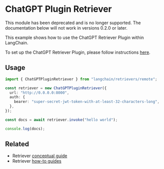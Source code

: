 # ChatGPT Plugin Retriever

<Warning>
This module has been deprecated and is no longer supported. The documentation below will not work in versions 0.2.0 or later.
</Warning>

This example shows how to use the ChatGPT Retriever Plugin within LangChain.

To set up the ChatGPT Retriever Plugin, please follow instructions [here](https://github.com/openai/chatgpt-retrieval-plugin).

## Usage

```typescript
import { ChatGPTPluginRetriever } from "langchain/retrievers/remote";

const retriever = new ChatGPTPluginRetriever({
  url: "http://0.0.0.0:8000",
  auth: {
    bearer: "super-secret-jwt-token-with-at-least-32-characters-long",
  },
});

const docs = await retriever.invoke("hello world");

console.log(docs);
```

## Related

- Retriever [conceptual guide](/oss/concepts/retrievers)
- Retriever [how-to guides](/oss/how-to/#retrievers)
